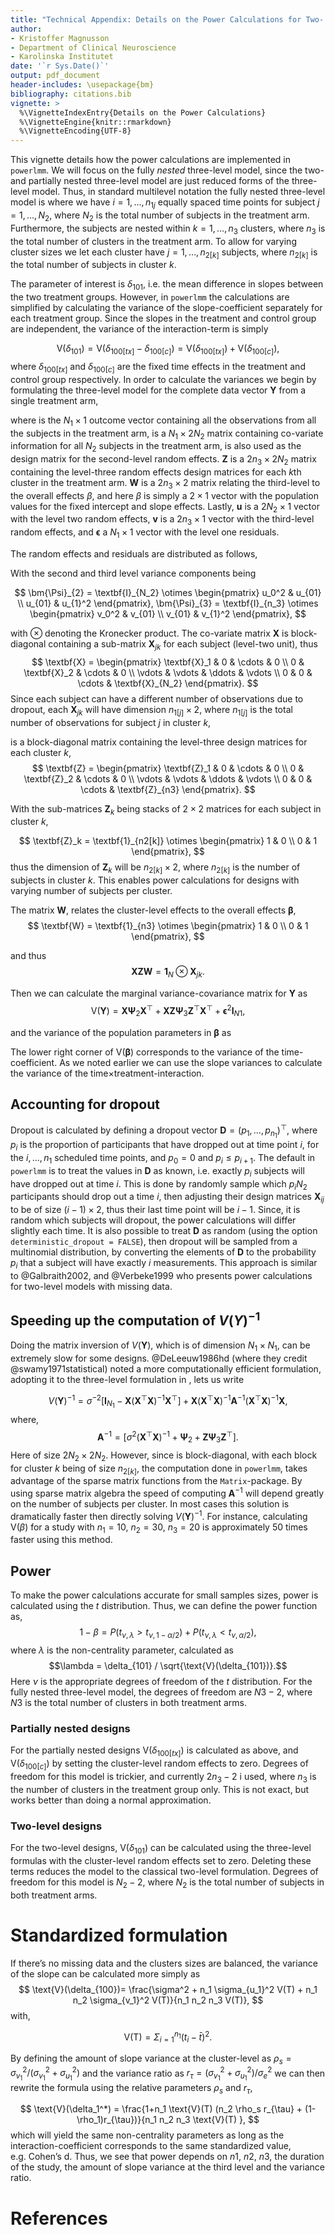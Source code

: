 ```yaml
---
title: "Technical Appendix: Details on the Power Calculations for Two- and Three-level Models with Missing Data"
author: 
- Kristoffer Magnusson
- Department of Clinical Neuroscience
- Karolinska Institutet
date: '`r Sys.Date()`'
output: pdf_document
header-includes: \usepackage{bm}
bibliography: citations.bib
vignette: >
  %\VignetteIndexEntry{Details on the Power Calculations}
  %\VignetteEngine{knitr::rmarkdown}
  %\VignetteEncoding{UTF-8}
---
```


This vignette details how the power calculations are implemented in `powerlmm`. We will focus on the fully *nested* three-level model, since the two- and partially nested three-level model are just reduced forms of the three-level model. Thus, in standard multilevel notation the fully nested three-level model is
\begin{align*}
\text{Level 1}& \notag \\
Y_{ijk} &= \beta_{0jk} + \beta_{1jk}t_{ijk} + R_{ijk} \\
\text{Level 2}& \notag \\
\beta_{0jk} &= \gamma_{00k} + U_{0jk} \\
\beta_{1jk} &= \gamma_{10k} + U_{1jk} \\
\text{Level 3}& \notag \\
\gamma_{00k} &= \delta_{000} + \delta_{001} TX_k + V_{0k} \\
\gamma_{10k} &= \delta_{100} + \delta_{101} TX_k + V_{1k} \\
\end{align*}
where we have $i = 1, \ldots, n_{1j}$ equally spaced time points for subject $j = 1, \ldots, N_2$, where $N_2$ is the total number of subjects in the treatment arm. Furthermore, the subjects are nested within $k = 1, \ldots, n_3$ clusters, where $n_3$ is the total number of clusters in the treatment arm. To allow for varying cluster sizes we let each cluster have $j = 1, \ldots, n_{2[k]}$ subjects, where $n_{2[k]}$ is the total number of subjects in cluster $k$.  

The parameter of interest is $\delta_{101}$, i.e. the mean difference in slopes between the two treatment groups. However, in `powerlmm` the calculations are simplified by calculating the variance of the slope-coefficient separately for each treatment group. Since the slopes in the treatment and control group are independent, the variance of the interaction-term is simply 

$$\text{V}(\delta_{101}) = \text{V}(\delta_{100[tx]} - \delta_{100[c]}) = \text{V}(\delta_{100[tx]}) + \text{V}(\delta_{100[c]}),$$
where $\delta_{100[tx]}$ and $\delta_{100[c]}$ are the fixed time effects in the treatment and control group respectively. In order to calculate the variances we begin by formulating the three-level model for the complete data vector $\textbf{Y}$ from a single treatment arm, 

\begin{equation}
\label{eq-3lvl-def}
\textbf{Y} = \textbf{X} \textbf{Z} \textbf{W} \bm{\beta} + \textbf{X}\textbf{u} + \textbf{X}\textbf{Z}\textbf{v} + \bm{\epsilon},
\end{equation}

where \textbf{Y} is the $N_1 \times 1$ outcome vector containing all the observations from all the subjects in the treatment arm, \textbf{X} is a $N_1 \times 2N_2$ matrix containing co-variate information for all $N_2$ subjects in the treatment arm, \textbf{X} is also used as the design matrix for the second-level random effects. $\textbf{Z}$ is a $2n_3 \times 2N_2$ matrix containing the level-three random effects design matrices for each $k$th cluster in the treatment arm. $\textbf{W}$ is a $2n_3 \times 2$ matrix relating the third-level to the overall effects $\beta$, and here $\beta$ is simply a $2 \times 1$ vector with the population values for the fixed intercept and slope effects. Lastly, $\textbf{u}$ is a $2N_2 \times 1$ vector with the level two random effects, $\textbf{v}$ is a $2n_3 \times 1$ vector with the third-level random effects, and $\bm{\epsilon}$ a $N_1 \times 1$ vector with the level one residuals. 

The random effects and residuals are distributed as follows,
\begin{align*}
\textbf{u} \sim& \mathcal{N}(\textbf{0}, \bm{\Psi}_2), \\
\textbf{v} \sim& \mathcal{N}(\textbf{0}, \bm{\Psi}_3), \\
\bm{\epsilon} \sim& \mathcal{N}(\textbf{0}, \sigma^2 \textbf{I}_{N_1}).
\end{align*}

With the second and third level variance components being

$$
\bm{\Psi}_{2} =
\textbf{I}_{N_2} \otimes 
\begin{pmatrix}
    u_0^2 & u_{01} \\
    u_{01} & u_{1}^2
\end{pmatrix},
\bm{\Psi}_{3} =
\textbf{I}_{n_3} \otimes 
\begin{pmatrix}
    v_0^2 & v_{01} \\
    v_{01} & v_{1}^2
 \end{pmatrix},
$$

with $\otimes$ denoting the Kronecker product. The co-variate matrix $\textbf{X}$ is block-diagonal containing a sub-matrix $\textbf{X}_{jk}$ for each subject (level-two unit), thus
$$
\textbf{X} = \begin{pmatrix}
        \textbf{X}_1 & 0 & \cdots & 0 \\
         0 & \textbf{X}_2 & \cdots & 0 \\
         \vdots & \vdots  & \ddots & \vdots \\
         0 & 0 & \cdots & \textbf{X}_{N_2}
\end{pmatrix}.
$$
Since each subject can have a different number of observations due to dropout, each $\textbf{X}_{jk}$ will have dimension $n_{1[j]} \times 2$, where $n_{1[j]}$ is the total number of observations for subject $j$ in cluster $k$,

\begin{equation}
\label{eq-ind-X}
\textbf{X}_{jk} = \begin{pmatrix}
         1 & T_0 \\
       1 & T_1 \\
       \vdots & \vdots \\
       1 & T_{n1[j]}
\end{pmatrix}.
\end{equation}

\textbf{Z} is a block-diagonal matrix containing the level-three design matrices for each cluster $k$,
$$
\textbf{Z} = 
\begin{pmatrix}
        \textbf{Z}_1 & 0 & \cdots & 0 \\
         0 & \textbf{Z}_2 & \cdots & 0 \\
         \vdots & \vdots  & \ddots & \vdots \\
         0 & 0 & \cdots & \textbf{Z}_{n3}
\end{pmatrix}.
$$

With the sub-matrices $\textbf{Z}_k$ being stacks of $2 \times 2$ matrices for each subject in cluster $k$,
 
$$
\textbf{Z}_k = 
\textbf{1}_{n2[k]} \otimes
\begin{pmatrix}
         1 & 0 \\
       0 & 1 
\end{pmatrix},
$$
thus the dimension of $\textbf{Z}_k$ will be $n_{2[k]} \times 2$, where $n_{2[k]}$ is the number of subjects in cluster $k$. This enables power calculations for designs with varying number of subjects per cluster.

The matrix $\textbf{W}$, relates the cluster-level effects to the overall effects $\bm\beta$,
$$
\textbf{W} = \textbf{1}_{n3} \otimes
\begin{pmatrix}
         1 & 0 \\
       0 & 1 
\end{pmatrix},
$$

and thus 
$$
\textbf{X} \textbf{Z} \textbf{W} = \textbf{1}_{N} \otimes \textbf{X}_{jk}.
$$


Then we can calculate the marginal variance-covariance matrix for $\textbf{Y}$ as
$$
\text{V}(\textbf{Y}) = \textbf{X} \bm{\Psi}_2 \textbf{X}^\top + \textbf{X} \textbf{Z} \bm{\Psi}_3 \textbf{Z}^\top \textbf{X}^\top  + \bm{\epsilon}^2\textbf{I}_{N1},
$$

and the variance of the population parameters in $\bm{\beta}$ as 

\begin{equation}
\label{eq-var-beta}
\text{V}(\bm{\beta}) = [(\textbf{X}\textbf{Z}\textbf{W})^\top \text{V}(\textbf{Y}) ^{-1}\textbf{X}\textbf{Z}\textbf{W}]^{-1}.
\end{equation}

The lower right corner of $\text{V}(\bm{\beta})$ corresponds to the variance of the time-coefficient. As we noted earlier we can use the slope variances to calculate the variance of the time$\times$treatment-interaction.

## Accounting for dropout
Dropout is calculated by defining a dropout vector $\textbf{D} = (p_1, \ldots, p_{n_1})^{\top}$, where $p_i$ is the proportion of participants that have dropped out at time point $i$, for the $i, \ldots, n_1$ scheduled time points, and $p_0 = 0$ and $p_i \leq p_{i+1}$. The default in `powerlmm` is to treat the values in $\textbf{D}$ as known, i.e. exactly $p_i$ subjects will have dropped out at time $i$. This is done by randomly sample which $p_i N_2$ participants should drop out a time $i$, then adjusting their design matrices $\textbf{X}_{ij}$ to be of size $(i-1) \times 2$, thus their last time point will be $i-1$. Since, it is random which subjects will dropout, the power calculations will differ slightly each time. It is also possible to treat $\textbf{D}$ as random (using the option `deterministic_dropout = FALSE`), then dropout will be sampled from a multinomial distribution, by converting the elements of $\textbf{D}$ to the probability $p_i$ that a subject will have exactly $i$ measurements. This approach is similar to @Galbraith2002, and @Verbeke1999 who presents power calculations for two-level models with missing data.

## Speeding up the computation of $V(Y)^{-1}$
Doing the matrix inversion of $V(\textbf{Y})$, which is of dimension $N_1 \times N_1$, can be extremely slow for some designs. @DeLeeuw1986hd (where they credit @swamy1971statistical) noted a more computationally efficient formulation, adopting it to the three-level formulation in \autoref{eq-3lvl-def}, lets us write

$$
V(\textbf{Y})^{-1} = \sigma^{-2}[\textbf{I}_{N_1} - \textbf{X}(\textbf{X}^{\top}\textbf{X})^{-1}\textbf{X}^{\top}]+\textbf{X}(\textbf{X}^{\top}\textbf{X})^{-1}\textbf{A}^{-1} (\textbf{X}^{\top}\textbf{X})^{-1}\textbf{X},
$$
where,
$$ \textbf{A}^{-1}=[\sigma^2(\textbf{X}^{\top}\textbf{X})^{-1}+ \bm{\Psi}_2 + \textbf{Z}\bm{\Psi}_3\textbf{Z}^{\top}].$$
Here \textbf{A} of size $2N_2 \times 2N_2$. However, since \textbf{A} is block-diagonal, with each block for cluster $k$ being of size $n_{2[k]}$, the computation done in `powerlmm`, takes advantage of the sparse matrix functions from the `Matrix`-package. By using sparse matrix algebra the speed of computing $\textbf{A}^{-1}$ will depend greatly on the number of subjects per cluster. In most cases this solution is dramatically faster then directly solving $V(\textbf{Y})^{-1}$. For instance, calculating $\text{V}(\beta)$ for a study with $n_1=10$, $n_2=30$, $n_3=20$ is approximately 50 times faster using this method.

## Power
To make the power calculations accurate for small samples sizes, power is calculated using the *t* distribution. Thus, we can define the power function as,
$$ 1 - \beta = P(t_{\nu,\lambda} > t_{\nu,1-\alpha/2}) + P(t_{\nu,\lambda} < t_{\nu,\alpha/2}),$$
where $\lambda$ is the non-centrality parameter, calculated as
$$\lambda = \delta_{101} / \sqrt{\text{V}(\delta_{101})}.$$
Here $\nu$ is the appropriate degrees of freedom of the *t* distribution. For the fully nested three-level model, the degrees of freedom are $N3 - 2$, where $N3$ is the total number of clusters in both treatment arms.

### Partially nested designs
For the partially nested designs $\text{V}(\delta_{100[tx]})$ is calculated as above, and $\text{V}(\delta_{100[c]})$ by setting the cluster-level random effects to zero. Degrees of freedom for this model is trickier, and currently $2n_3 - 2$ i used, where $n_3$ is the number of clusters in the treatment group only. This is not exact, but works better than doing a normal approximation.

### Two-level designs
For the two-level designs, $\text{V}(\delta_{101})$ can be calculated using the three-level formulas with the cluster-level random effects set to zero. Deleting these terms reduces the model to the classical two-level formulation. Degrees of freedom for this model is $N_2 - 2$, where $N_2$ is the total number of subjects in both treatment arms.

# Standardized formulation
If there's no missing data and the clusters sizes are balanced, the variance of the slope can be calculated more simply as
$$ 
\text{V}(\delta_{100})= \frac{\sigma^2 + n_1 \sigma_{u_1}^2 V(T) + n_1 n_2 \sigma_{v_1}^2 V(T)}{n_1 n_2 n_3 V(T)}, 
$$
with,

$$ \text{V(T)} = \Sigma_{i=1}^{n_1}(t_i - \bar{t})^2.$$

By defining the amount of slope variance at the cluster-level as $\rho_s = \sigma_{v_1}^2 / (\sigma_{v_1}^2 + \sigma_{u_1}^2)$
and the variance ratio as $r_{\tau} = ({\sigma_{v_1}^2 + \sigma_{u_1}^2}) / \sigma_{e}^2$ we can then rewrite the formula using the relative parameters $\rho_s$ and $r_{\tau}$, 

$$
 \text{V}(\delta_1^*) = \frac{1+n_1  \text{V}(T) (n_2 \rho_s r_{\tau} + (1-\rho_1)r_{\tau})}{n_1 n_2 n_3  \text{V}(T) },
$$
which will yield the same non-centrality parameters as long as the interaction-coefficient corresponds to the same standardized value, e.g. Cohen's d. Thus, we see that power depends on $n1$, $n2$, $n3$, the duration of the study, the amount of slope variance at the third level and the variance ratio. 

# References
